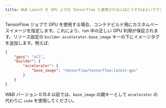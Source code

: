 ```yaml
---
title: W&B Launch を GPU 上での Tensorflow と連携させるにはどうすればよいですか？
---
```


TensorFlow ジョブで GPU を使用する場合、コンテナビルド用にカスタムベースイメージを指定します。これにより、run 中の正しい GPU 利用が保証されます。リソース設定の `builder.accelerator.base_image` キーの下にイメージタグを追加します。例えば:

```json
{
    "gpus": "all",
    "builder": {
        "accelerator": {
            "base_image": "tensorflow/tensorflow:latest-gpu"
        }
    }
}
```

W&B バージョン 0.15.6 以前では、`base_image` の親キーとして `accelerator` の代わりに `cuda` を使用してください。